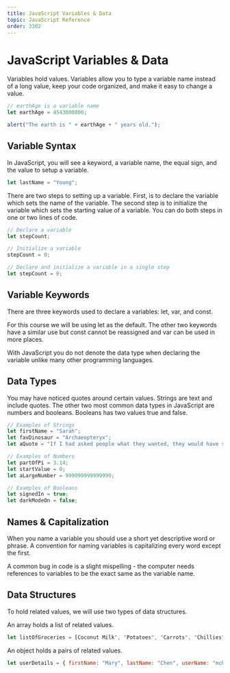 ```yaml
---
title: JavaScript Variables & Data
topic: JavaScript Reference
order: 3302
---
```


# JavaScript Variables & Data

Variables hold values. 
Variables allow you to type a variable name instead of a long value, keep your code organized, and make it easy to change a value.

```js
// earthAge is a variable name
let earthAge = 4543000000;

alert("The earth is " + earthAge + " years old.");
```

## Variable Syntax

In JavaScript, you will see a keyword, a variable name, the equal sign, and the value to setup a variable.

```js
let lastName = "Young";
```

There are two steps to setting up a variable. First, is to declare the variable which sets the name of the variable.
The second step is to initialize the variable which sets the starting value of a variable. 
You can do both steps in one or two lines of code.

```js
// Declare a variable
let stepCount;

// Initialize a variable
stepCount = 0;

// Declare and initialize a variable in a single step
let stepCount = 0;
```

## Variable Keywords

There are three keywords used to declare a variables: let, var, and const.

For this course we will be using let as the default.
The other two keywords have a similar use but const cannot be reassigned and var can be used in more places.

With JavaScript you do not denote the data type when declaring the variable unlike many other programming languages.

## Data Types

You may have noticed quotes around certain values. 
Strings are text and include quotes.
The other two most common data types in JavaScript are numbers and booleans. 
Booleans has two values true and false.

```js
// Examples of Strings
let firstName = "Sarah";
let favDinosaur = "Archaeopteryx";
let aQuote = "If I had asked people what they wanted, they would have said faster horses."

// Examples of Numbers
let partOfPi = 3.14;
let startValue = 0;
let aLargeNumber = 999999999999999;

// Examples of Booleans
let signedIn = true;
let darkModeOn = false;
```
## Names & Capitalization

When you name a variable you should use a short yet descriptive word or phrase. 
A convention for naming variables is capitalizing every word except the first.

A common bug in code is a slight mispelling - the computer needs references to variables to be the exact same as the variable name.

## Data Structures

To hold related values, we will use two types of data structures.

An array holds a list of related values.

```js
let listOfGroceries = [Coconut Milk", "Potatoes", "Carrots", "Chillies", "Ginger", "Garlic", "Onions"];
```

An object holds a pairs of related values.

```js
let userDetails = { firstName: "Mary", lastName: "Chen", userName: "mchen79", signedIn: false, age: 41};
```